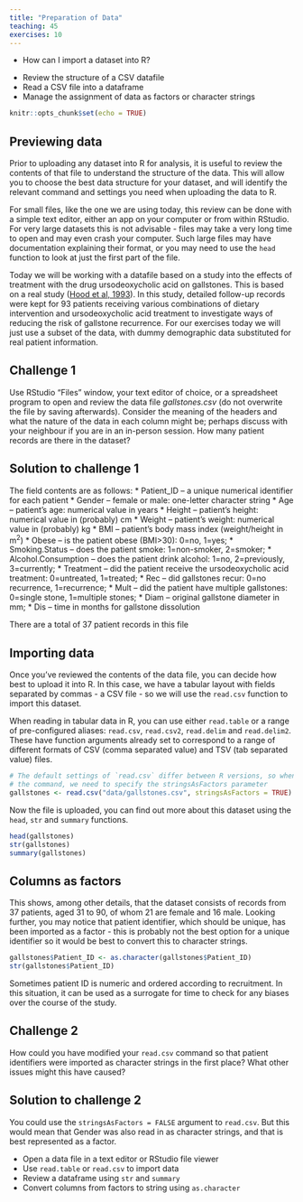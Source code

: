 ```yaml
---
title: "Preparation of Data"
teaching: 45
exercises: 10
---
```


::::::::::::::::::::::::::::::::::::: questions

- How can I import a dataset into R?

::::::::::::::::::::::::::::::::::::: 

::::::::::::::::::::::::::::::::::::: objectives

- Review the structure of a CSV datafile
- Read a CSV file into a dataframe
- Manage the assignment of data as factors or character strings

::::::::::::::::::::::::::::::::::::: 


```r
knitr::opts_chunk$set(echo = TRUE)
```
 
## Previewing data

Prior to uploading any dataset into R for analysis, it is useful to review the 
contents of that file to understand the structure of the data. This will allow
you to choose the best data structure for your dataset, and will identify the 
relevant command and settings you need when uploading the data to R. 

For small files, like the one we are using today, this review can be done with a
simple text editor, either an app on your computer or from within RStudio. For 
very large datasets this is not advisable - files may take a very long time to 
open and may even crash your computer. Such large files may have documentation 
explaining their format, or you may need to use the `head` function to look at 
just the first part of the file.

Today we will be working with a datafile based on a study into the effects of
treatment with the drug ursodeoxycholic acid on gallstones. This is based on a 
real study ([Hood et al, 1993](https://www.ncbi.nlm.nih.gov/pmc/articles/PMC1375471/)).
In this study, detailed follow-up records were kept for 93 patients receiving
various combinations of dietary intervention and ursodeoxycholic acid treatment
to investigate ways of reducing the risk of gallstone recurrence. For our
exercises today we will just use a subset of the data, with dummy demographic
data substituted for real patient information.

::::::::::::::::::::::::::::::::::::: challenge

## Challenge 1

Use RStudio “Files” window, your text editor of choice, or a spreadsheet 
program to open and review the data file _gallstones.csv_ (do not overwrite 
the file by saving afterwards). Consider the meaning of the headers and what
the nature of the data in each column might be; perhaps discuss with your 
neighbour if you are in an in-person session. How many patient records are 
there in the dataset?

::::::::::::::::::::::::::::::::::::: solution

## Solution to challenge 1

The field contents are as follows:
* Patient_ID – a unique numerical identifier for each patient
* Gender – female or male: one-letter character string
* Age – patient’s age: numerical value in years
* Height – patient’s height: numerical value in (probably) cm
* Weight – patient’s weight: numerical value in (probably) kg
* BMI – patient’s body mass index (weight/height in m<sup>2</sup>)
* Obese – is the patient obese (BMI>30): 0=no, 1=yes;
* Smoking.Status – does the patient smoke: 1=non-smoker, 2=smoker; 
* Alcohol.Consumption – does the patient drink alcohol: 1=no, 2=previously,
3=currently; 
* Treatment – did the patient receive the ursodeoxycholic acid treatment: 
0=untreated, 1=treated; 
* Rec – did gallstones recur: 0=no recurrence, 1=recurrence; 
* Mult – did the patient have multiple gallstones: 0=single stone, 1=multiple 
stones; 
* Diam – original gallstone diameter in mm; 
* Dis – time in months for gallstone dissolution

There are a total of 37 patient records in this file

::::::::::::::::::::::::::::::::::::: 
::::::::::::::::::::::::::::::::::::: 

## Importing data

Once you've reviewed the contents of the data file, you can decide how best to
upload it into R. In this case, we have a tabular layout with fields separated
by commas - a CSV file - so we will use the `read.csv` function to import this
dataset.

::::::::::::::::::::::::::::::::::::: callout
When reading in tabular data in R, you can use either `read.table` or a range
of pre-configured aliases: `read.csv`, `read.csv2`, `read.delim` and
`read.delim2`. These have function arguments already set to correspond to a
range of different formats of CSV (comma separated value) and TSV (tab
separated value) files.

::::::::::::::::::::::::::::::::::::: 

```r
# The default settings of `read.csv` differ between R versions, so when running
# the command, we need to specify the stringsAsFactors parameter
gallstones <- read.csv("data/gallstones.csv", stringsAsFactors = TRUE)
```

Now the file is uploaded, you can find out more about this dataset using the 
`head`, `str` and `summary` functions.
```r
head(gallstones)
str(gallstones)
summary(gallstones)
```

## Columns as factors

This shows, among other details, that the dataset consists of records from 37 
patients, aged 31 to 90, of whom 21 are female and 16 male. Looking further, you
may notice that patient identifier, which should be unique, has been imported 
as a factor - this is probably not the best option for a unique identifier so it 
would be best to convert this to character strings.

```r
gallstones$Patient_ID <- as.character(gallstones$Patient_ID)
str(gallstones$Patient_ID)
```
::::::::::::::::::::::::::::::::::::: callout

Sometimes patient ID is numeric and ordered according to recruitment. In this
situation, it can be used as a surrogate for time to check for any biases over 
the course of the study.

::::::::::::::::::::::::::::::::::::: 

::::::::::::::::::::::::::::::::::::: challenge

## Challenge 2

How could you have modified your `read.csv` command so that patient identifiers
were imported as character strings in the first place? What other issues might
this have caused?

::::::::::::::::::::::::::::::::::::: solution

## Solution to challenge 2

You could use the `stringsAsFactors = FALSE` argument to `read.csv`. But this
would mean that Gender was also read in as character strings, and that is best
represented as a factor.

::::::::::::::::::::::::::::::::::::: 
::::::::::::::::::::::::::::::::::::: 


::::::::::::::::::::::::::::::::::::: keypoints
- Open a data file in a text editor or RStudio file viewer
- Use `read.table` or `read.csv` to import data
- Review a dataframe using `str` and `summary`
- Convert columns from factors to string using `as.character`

::::::::::::::::::::::::::::::::::::: 